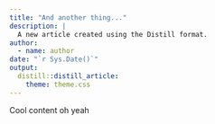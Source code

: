 ```yaml
---
title: "And another thing..."
description: |
  A new article created using the Distill format.
author:
  - name: author
date: "`r Sys.Date()`"
output: 
  distill::distill_article:
    theme: theme.css
---
```


Cool content oh yeah





